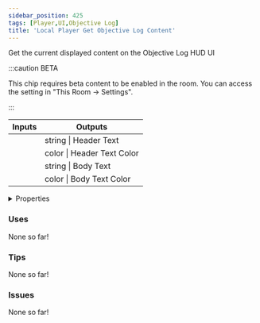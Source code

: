 ```yaml
---
sidebar_position: 425
tags: [Player,UI,Objective Log]
title: 'Local Player Get Objective Log Content'
---
```


Get the current displayed content on the Objective Log HUD UI

:::caution BETA

This chip requires beta content to be enabled in the room. You can access the setting in "This Room -> Settings".

:::

<IChip uuid="809ba66c-8877-4d74-ac4b-2d0730a1b576"/>

<table><thead><tr><th>Inputs</th><th>Outputs</th></tr></thead><tbody><tr><td /><td>string | Header Text</td></tr><tr><td /><td>color | Header Text Color</td></tr><tr><td /><td>string | Body Text</td></tr><tr><td /><td>color | Body Text Color</td></tr></tbody></table>

<details>
  <summary>Properties</summary>
  <div>
    <div>
    <table>
      <tbody>
        <tr>
          <td>Is beta required?</td>
          <td>Yes</td>
        </tr>
        <tr>
          <td>Is chip a trolling risk?</td>
          <td>No</td>
        </tr>
        <tr>
          <td>Is chip a role assignment risk?</td>
          <td>No</td>
        </tr>
        <tr>
          <td>Chip UUID</td>
          <td>809ba66c-8877-4d74-ac4b-2d0730a1b576</td>
        </tr>
        <tr>
          <td>Room availability</td>
          <td>Available everywhere</td>
        </tr>
      </tbody>
    </table>
    </div>
  </div>
</details>

### Uses

None so far!

### Tips

None so far!

### Issues

None so far!